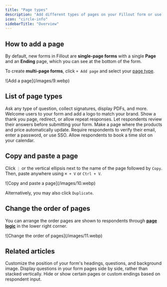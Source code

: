 ```yaml
---
title: "Page types"
description: "Add different types of pages on your Fillout form or use a single page for all your questions."
icon: "circle-info"
sidebarTitle: "Overview"
---
```


## How to add a page

By default, new forms in Fillout are **single-page forms** with a single **Page** and an **Ending** page, which you can see at the bottom of the form.

To create **multi-page forms**, click `+ Add page` and select your [page type](/help/page-types).

<Frame>
  ![Add a page](/images/9.webp)
</Frame>

## List of page types

<CardGroup cols={2}>
  <Card title="Form Page" icon="page" iconType="regular" color="#FFC738" href="/help/form-page">
    Ask any type of question, collect signatures, display PDFs, and more.
  </Card>
  <Card title="Cover Page" icon="book" iconType="regular" color="#FFC738" href="/help/cover-page">
    Welcome users to your form and add a logo to match your brand.
  </Card>
  <Card title="Ending Page" icon="party-bell" iconType="regular" color="#FFC738" href="/help/ending-page">
    Show a thank you page, redirect, or allow repeat responses.
  </Card>
  <Card title="Review Page" icon="magnifying-glass" iconType="regular" color="#FFC738" href="/help/review-page">
    Let respondents review their answers before submitting your form.
  </Card>
  <Card title="Payment Page" icon="credit-card" iconType="regular" color="#FFC738" href="/help/payment-page">
    Make a page where the products and price automatically update.
  </Card>
  <Card title="Login Page" icon="key" iconType="regular" color="#FFC738" href="/help/login-page">
    Require respondents to verify their email, enter a password, or use SSO.
  </Card>
  <Card title="Scheduling Page" icon="calendar-day" iconType="regular" color="#FFC738" href="/help/scheduling-page">
    Allow respondents to book a time slot on your calendar.
  </Card>
</CardGroup>

## Copy and paste a page

Click `⋮` or the vertical ellipsis next to the name of the page followed by `Copy`. Then, paste anywhere using `⌘ + V` or `Ctrl + V`.

<Frame>
  ![Copy and paste a page](/images/10.webp)
</Frame>

Alternatively, you may also click `Duplicate`.

## Change the order of pages

You can arrange the order pages are shown to respondents through [**page logic**](/help/page-logic) in the lower right corner.

<Frame>
  ![Change the order of pages](/images/11.webp)
</Frame>

## Related articles

<CardGroup cols={3}>
  <Card title="Page layout" icon="rectangles-mixed" iconType="regular" color="#FFC738" href="/help/layout">
    Customize the position of your form's headings, questions, and background image.
  </Card>
  <Card title="Multi-column forms" icon="table-columns" iconType="regular" color="#FFC738" href="/help/multi-column-forms">
    Display questions in your form pages side by side, rather than stacked vertically.
  </Card>
  <Card title="Page logic" icon="diagram-project" iconType="regular" color="#FFC738" href="/help/page-logic">
    Hide or show certain pages or custom endings based on respondent input.
  </Card>
</CardGroup>
